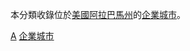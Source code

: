 本分類收錄位於[[美國|美國]][[阿拉巴馬州|阿拉巴馬州]]的[[企業城市|企業城市]]。

[[Category:按州劃分的美國企業城市|A]]
[[Category:阿拉巴马州人口定居点|企業城市]]